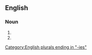 ==English==

===Noun===
{{head|en|noun form}}

# {{plural of|en|patootie}}
# {{plural of|en|patooty}}

[[Category:English plurals ending in "-ies"]]